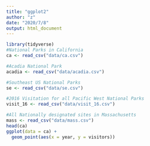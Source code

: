 ```yaml
---
title: "ggplot2"
author: "z"
date: "2020/7/8"
output: html_document
---
```


```r
library(tidyverse)
#National Parks in California
ca <- read_csv("data/ca.csv") 

#Acadia National Park
acadia <- read_csv("data/acadia.csv")

#Southeast US National Parks
se <- read_csv("data/se.csv")

#2016 Visitation for all Pacific West National Parks
visit_16 <- read_csv("data/visit_16.csv")

#All Nationally designated sites in Massachusetts
mass <- read_csv("data/mass.csv")
head(ca)
ggplot(data = ca) + 
  geom_point(aes(x = year, y = visitors))
```

